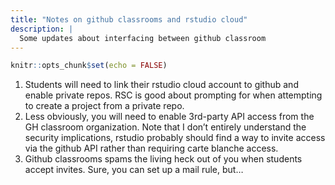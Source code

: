 ```yaml
---
title: "Notes on github classrooms and rstudio cloud"
description: |
  Some updates about interfacing between github classroom
---
```


```r
knitr::opts_chunk$set(echo = FALSE)
```

1.  Students will need to link their rstudio cloud account to github and enable private repos.  RSC is good about prompting for when attempting to create a project from a private repo.
2.  Less obviously, you will need to enable 3rd-party API access from the GH classroom organization.  Note that I don't entirely understand the security implications, rstudio probably should find a way to invite access via the github API rather than requiring carte blanche access.
3.  Github classrooms spams the living heck out of you when students accept invites.  Sure, you can set up a mail rule, but...

